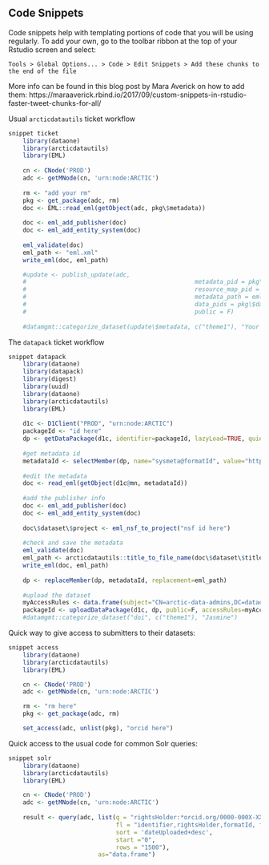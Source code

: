 ## Code Snippets

Code snippets help with templating portions of code that you will be using regularly. To add your own, go to the toolbar ribbon at the top of your Rstudio screen and select:

```
Tools > Global Options... > Code > Edit Snippets > Add these chunks to the end of the file
```

More info can be found in this blog post by Mara Averick on how to add them: https://maraaverick.rbind.io/2017/09/custom-snippets-in-rstudio-faster-tweet-chunks-for-all/

Usual `arcticdatautils` ticket workflow
```r
snippet ticket
	library(dataone)
	library(arcticdatautils)
	library(EML)
	
	cn <- CNode('PROD')
	adc <- getMNode(cn, 'urn:node:ARCTIC')
	
	rm <- "add your rm"
	pkg <- get_package(adc, rm)
	doc <- EML::read_eml(getObject(adc, pkg\$metadata))
	
	doc <- eml_add_publisher(doc)
	doc <- eml_add_entity_system(doc)
	
	eml_validate(doc)
	eml_path <- "eml.xml"	
	write_eml(doc, eml_path)

	#update <- publish_update(adc,
	#												metadata_pid = pkg\$metadata,
	#												resource_map_pid = pkg\$resource_map,
	#												metadata_path = eml_path,
	#												data_pids = pkg\$data,
	#												public = F)
													
	#datamgmt::categorize_dataset(update\$metadata, c("theme1"), "Your Name")
```

The `datapack` ticket workflow
```r
snippet datapack
	library(dataone)
	library(datapack)
	library(digest)
	library(uuid)
	library(dataone)
	library(arcticdatautils)
	library(EML)
	
	d1c <- D1Client("PROD", "urn:node:ARCTIC")
	packageId <- "id here"
	dp <- getDataPackage(d1c, identifier=packageId, lazyLoad=TRUE, quiet=FALSE)
	
	#get metadata id
	metadataId <- selectMember(dp, name="sysmeta@formatId", value="https://eml.ecoinformatics.org/eml-2.2.0")
	
	#edit the metadata
	doc <- read_eml(getObject(d1c@mn, metadataId))
	
	#add the publisher info
	doc <- eml_add_publisher(doc)
	doc <- eml_add_entity_system(doc)
	
	doc\$dataset\$project <- eml_nsf_to_project("nsf id here")
	
	#check and save the metadata
	eml_validate(doc)
	eml_path <- arcticdatautils::title_to_file_name(doc\$dataset\$title)
	write_eml(doc, eml_path)
	
	dp <- replaceMember(dp, metadataId, replacement=eml_path)
	
	#upload the dataset
	myAccessRules <- data.frame(subject="CN=arctic-data-admins,DC=dataone,DC=org", permission="changePermission") 
	packageId <- uploadDataPackage(d1c, dp, public=F, accessRules=myAccessRules, quiet=FALSE)
	#datamgmt::categorize_dataset("doi", c("theme1"), "Jasmine")
```

Quick way to give access to submitters to their datasets:
```r
snippet access
	library(dataone)
	library(arcticdatautils)
	library(EML)

	cn <- CNode('PROD')
	adc <- getMNode(cn, 'urn:node:ARCTIC')

	rm <- "rm here"
	pkg <- get_package(adc, rm)

	set_access(adc, unlist(pkg), "orcid here")
```

Quick access to the usual code for common Solr queries:
```r
snippet solr
	library(dataone)
	library(arcticdatautils)
	library(EML)

	cn <- CNode('PROD')
	adc <- getMNode(cn, 'urn:node:ARCTIC')
	
	result <- query(adc, list(q = "rightsHolder:*orcid.org/0000-000X-XXXX-XXXX* AND (*:* NOT obsoletedBy:*)",
	                          fl = "identifier,rightsHolder,formatId, fileName, dateUploaded",
	                          sort = 'dateUploaded+desc',
	                          start ="0",
	                          rows = "1500"),
	                     as="data.frame")
```


